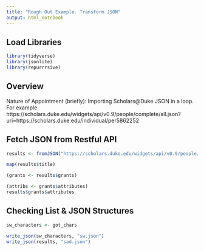 ```yaml
---
title: "Rough Out Example. Transform JSON"
output: html_notebook
---
```


## Load Libraries
```r
library(tidyverse)
library(jsonlite)
library(repurrrsive)
```

## Overview


Nature of Appointment (briefly):	Importing Scholars@Duke JSON in a loop. For example https://scholars.duke.edu/widgets/api/v0.9/people/complete/all.json?uri=https://scholars.duke.edu/individual/per5862252

## Fetch JSON from Restful API
```r
results <- fromJSON("https://scholars.duke.edu/widgets/api/v0.9/people/complete/all.json?uri=https://scholars.duke.edu/individual/per5862252")
```


```r
map(results$title)
```


```r
(grants <- results$grants)
```


```r
(attribs <- grants$attributes)
results$grants$attributes
```

## Checking List & JSON Structures

```r
sw_characters <- got_chars
```

```r
write_json(sw_characters, "sw.json")
write_json(results, "sad.json")
```

